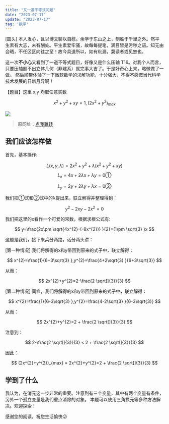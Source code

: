 ```yaml
---
title: "又一道不等式问题"
date: "2023-07-17"
update: "2023-07-17"
tag: '数学'
---
```


[篇头] 本人发心，且以博文聊以自慰。余学于东山之上，制胜于千里之外。然平生素有大志，未有酬处。平生素爱牢骚，故每每提笔，满目皆是污秽之语。知无由会晤，不任区区向往之至！故今具道所以，如有纰漏，冀读者或见恕也。

这一次**不小心**又看到了一道不等式题目，好像又是什么压轴 T16。对我个人而言，只要压轴题不出立体几何（非建系）就完事大吉了。于是好奇心上来，略微做了一做。
然后顺带体验了一下微软数学的求解功能，十分强大，不得不感慨当代科学技术发展的日新月异啊！

【题目】这里 x,y 均取任意实数

$$
x^{2}+y^{2}+xy=1,(2x^{2}+y^{2})_{max}
$$

<Image src="/static/microsoft-math-1.png" desc="这是微软数学的求解结果" />

> 原网址：[点我跳转](<https://mathsolver.microsoft.com/zh/solve-problem/%7B%20x%20%20%7D%5E%7B%202%20%20%7D%20%20%2B%20%7B%20y%20%20%7D%5E%7B%202%20%20%7D%20%20%2Bxy%20%3D%20%201%2C%20%60left(%202%20%7B%20x%20%20%7D%5E%7B%202%20%20%7D%20%20%2B%20%7B%20y%20%20%7D%5E%7B%202%20%20%7D%20%20%20%20%60right)>)


## 我们应该怎样做

首先，基本操作:

$$
L(x,y,\lambda)=2x^{2}+y^{2}+\lambda (x^{2}+y^{2}+xy)
$$

$$
L_{x}=4x+2\lambda x+\lambda y=0 ① 
$$

$$
L_{y}=2y+2\lambda y+\lambda x=0 ②
$$

我们把①式和②式中的λ提出来，联立解得并整理得到：

$$
y^{2}-2xy-2x^{2}=0
$$

我们把这里的x看作一个可爱的常数，根据求根公式有:

$$
y=\frac{2x\pm \sqrt{4x^{2}-(-8x^{2})} }{2}=(1\pm \sqrt{3}  )x
$$

这题是我们，接下来兵分两路，话分两头讲：

[第一种情况] 我们将解得的x和y带回到原来的式子中，联立解得：

$$
x^{2}=\frac{1}{6+3\sqrt{3} },y^{2}=\frac{4+2\sqrt{3} }{6+3\sqrt{3}}
$$

从而：

$$
2x^{2}+y^{2}=2-\frac{2 \sqrt[]{3}}{3} 
$$

[第二种情况] 同样，我们将解得的x和y带回到原来的式子中，联立解得：

$$
x^{2}=\frac{1}{6-3\sqrt{3} },y^{2}=\frac{4-2\sqrt{3} }{6-3\sqrt{3}}
$$

从而：

$$
2x^{2}+y^{2}=2 + \frac{2 \sqrt[]{3}}{3} 
$$

注意到：

$$
2-\frac{2 \sqrt[]{3}}{3} < 2 + \frac{2 \sqrt[]{3}}{3} 
$$

因此：

$$
(2x^{2}+y^{2})_{max} = 2x^{2}+y^{2}=2 + \frac{2 \sqrt[]{3}}{3} 
$$

## 学到了什么

我认为，在消元这一步非常的重要。注意到有三个变量，其中有两个变量有条件，另外一个孤立变量是我们重点消除的对象。
本题可以使用三角换元等多种方法解决。欢迎探索！

感谢您的阅读，祝您生活愉快😜